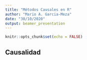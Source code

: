 ```yaml
---
title: "Métodos Causales en R"
author: "Mario A. Garcia-Meza"
date: "30/10/2020"
output: beamer_presentation
---
```


```r
knitr::opts_chunk$set(echo = FALSE)
```

## Causalidad


